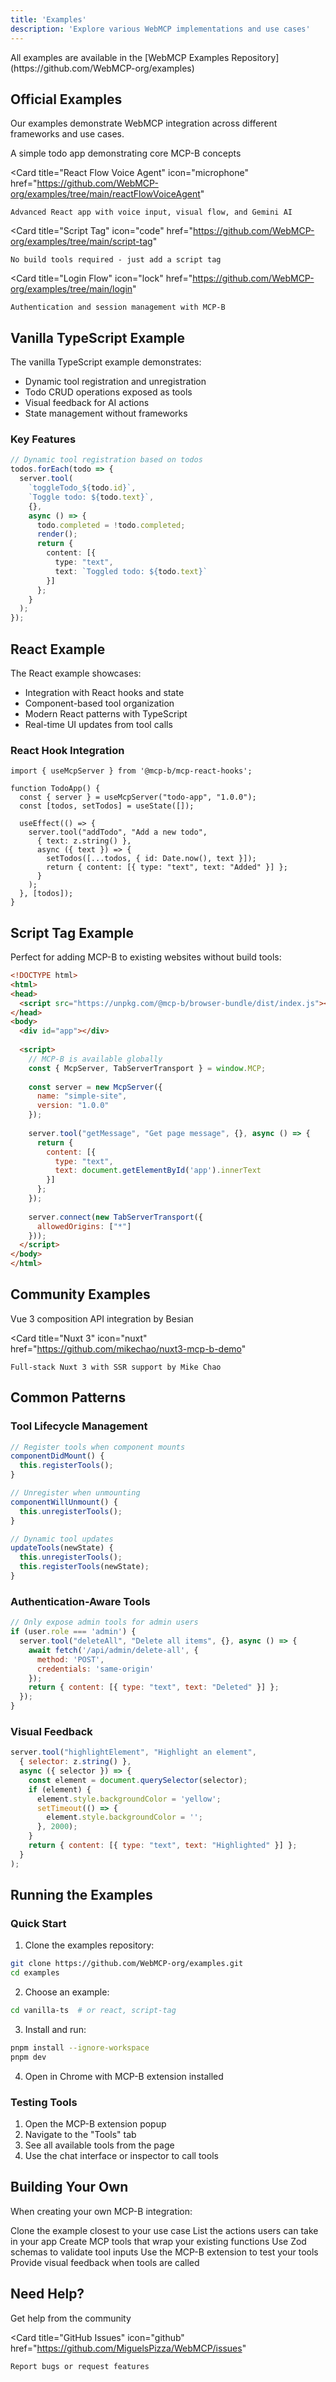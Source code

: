 ```yaml
---
title: 'Examples'
description: 'Explore various WebMCP implementations and use cases'
---
```


<Info>
  All examples are available in the [WebMCP Examples Repository](https://github.com/WebMCP-org/examples)
</Info>

## Official Examples

Our examples demonstrate WebMCP integration across different frameworks and use cases.

<CardGroup cols={2}>
  <Card
    title="Vanilla TypeScript"
    icon="js"
    href="https://github.com/WebMCP-org/examples/tree/main/vanilla-ts"
  >
    A simple todo app demonstrating core MCP-B concepts
  </Card>
  
  <Card
    title="React Flow Voice Agent"
    icon="microphone"
    href="https://github.com/WebMCP-org/examples/tree/main/reactFlowVoiceAgent"
  >
    Advanced React app with voice input, visual flow, and Gemini AI
  </Card>
  
  <Card
    title="Script Tag"
    icon="code"
    href="https://github.com/WebMCP-org/examples/tree/main/script-tag"
  >
    No build tools required - just add a script tag
  </Card>
  
  <Card
    title="Login Flow"
    icon="lock"
    href="https://github.com/WebMCP-org/examples/tree/main/login"
  >
    Authentication and session management with MCP-B
  </Card>
</CardGroup>

## Vanilla TypeScript Example

The vanilla TypeScript example demonstrates:
- Dynamic tool registration and unregistration
- Todo CRUD operations exposed as tools
- Visual feedback for AI actions
- State management without frameworks

### Key Features

```typescript
// Dynamic tool registration based on todos
todos.forEach(todo => {
  server.tool(
    `toggleTodo_${todo.id}`,
    `Toggle todo: ${todo.text}`,
    {},
    async () => {
      todo.completed = !todo.completed;
      render();
      return {
        content: [{
          type: "text",
          text: `Toggled todo: ${todo.text}`
        }]
      };
    }
  );
});
```

## React Example

The React example showcases:
- Integration with React hooks and state
- Component-based tool organization
- Modern React patterns with TypeScript
- Real-time UI updates from tool calls

### React Hook Integration

```tsx
import { useMcpServer } from '@mcp-b/mcp-react-hooks';

function TodoApp() {
  const { server } = useMcpServer("todo-app", "1.0.0");
  const [todos, setTodos] = useState([]);
  
  useEffect(() => {
    server.tool("addTodo", "Add a new todo", 
      { text: z.string() },
      async ({ text }) => {
        setTodos([...todos, { id: Date.now(), text }]);
        return { content: [{ type: "text", text: "Added" }] };
      }
    );
  }, [todos]);
}
```

## Script Tag Example

Perfect for adding MCP-B to existing websites without build tools:

```html
<!DOCTYPE html>
<html>
<head>
  <script src="https://unpkg.com/@mcp-b/browser-bundle/dist/index.js"></script>
</head>
<body>
  <div id="app"></div>
  
  <script>
    // MCP-B is available globally
    const { McpServer, TabServerTransport } = window.MCP;
    
    const server = new McpServer({
      name: "simple-site",
      version: "1.0.0"
    });
    
    server.tool("getMessage", "Get page message", {}, async () => {
      return {
        content: [{
          type: "text",
          text: document.getElementById('app').innerText
        }]
      };
    });
    
    server.connect(new TabServerTransport({ 
      allowedOrigins: ["*"] 
    }));
  </script>
</body>
</html>
```

## Community Examples

<CardGroup cols={2}>
  <Card
    title="Vue.js"
    icon="vuejs"
    href="https://github.com/bestian/vue-MCP-B-demo"
  >
    Vue 3 composition API integration by Besian
  </Card>
  
  <Card
    title="Nuxt 3"
    icon="nuxt"
    href="https://github.com/mikechao/nuxt3-mcp-b-demo"
  >
    Full-stack Nuxt 3 with SSR support by Mike Chao
  </Card>
</CardGroup>

## Common Patterns

### Tool Lifecycle Management

```javascript
// Register tools when component mounts
componentDidMount() {
  this.registerTools();
}

// Unregister when unmounting
componentWillUnmount() {
  this.unregisterTools();
}

// Dynamic tool updates
updateTools(newState) {
  this.unregisterTools();
  this.registerTools(newState);
}
```

### Authentication-Aware Tools

```javascript
// Only expose admin tools for admin users
if (user.role === 'admin') {
  server.tool("deleteAll", "Delete all items", {}, async () => {
    await fetch('/api/admin/delete-all', {
      method: 'POST',
      credentials: 'same-origin'
    });
    return { content: [{ type: "text", text: "Deleted" }] };
  });
}
```

### Visual Feedback

```javascript
server.tool("highlightElement", "Highlight an element", 
  { selector: z.string() },
  async ({ selector }) => {
    const element = document.querySelector(selector);
    if (element) {
      element.style.backgroundColor = 'yellow';
      setTimeout(() => {
        element.style.backgroundColor = '';
      }, 2000);
    }
    return { content: [{ type: "text", text: "Highlighted" }] };
  }
);
```

## Running the Examples

### Quick Start

1. Clone the examples repository:
```bash
git clone https://github.com/WebMCP-org/examples.git
cd examples
```

2. Choose an example:
```bash
cd vanilla-ts  # or react, script-tag
```

3. Install and run:
```bash
pnpm install --ignore-workspace
pnpm dev
```

4. Open in Chrome with MCP-B extension installed

### Testing Tools

1. Open the MCP-B extension popup
2. Navigate to the "Tools" tab
3. See all available tools from the page
4. Use the chat interface or inspector to call tools

## Building Your Own

When creating your own MCP-B integration:

<Steps>
  <Step title="Start with an example">
    Clone the example closest to your use case
  </Step>
  
  <Step title="Identify existing functionality">
    List the actions users can take in your app
  </Step>
  
  <Step title="Wrap as tools">
    Create MCP tools that wrap your existing functions
  </Step>
  
  <Step title="Add validation">
    Use Zod schemas to validate tool inputs
  </Step>
  
  <Step title="Test with extension">
    Use the MCP-B extension to test your tools
  </Step>
  
  <Step title="Add feedback">
    Provide visual feedback when tools are called
  </Step>
</Steps>

## Need Help?

<CardGroup>
  <Card
    title="GitHub Discussions"
    icon="comment"
    href="https://github.com/MiguelsPizza/WebMCP/discussions"
  >
    Get help from the community
  </Card>
  
  <Card
    title="GitHub Issues"
    icon="github"
    href="https://github.com/MiguelsPizza/WebMCP/issues"
  >
    Report bugs or request features
  </Card>
</CardGroup>